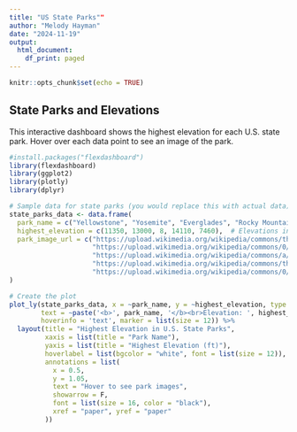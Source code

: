 ```yaml
---
title: "US State Parks""
author: "Melody Hayman"
date: "2024-11-19"
output:
  html_document:
    df_print: paged
---
```


```r
knitr::opts_chunk$set(echo = TRUE)
```

## State Parks and Elevations

This interactive dashboard shows the highest elevation for each U.S. state park. Hover over each data point to see an image of the park.

```r
#install.packages("flexdashboard")
library(flexdashboard)
library(ggplot2)
library(plotly)
library(dplyr)

# Sample data for state parks (you would replace this with actual data)
state_parks_data <- data.frame(
  park_name = c("Yellowstone", "Yosemite", "Everglades", "Rocky Mountain", "Grand Canyon"),
  highest_elevation = c(11350, 13000, 8, 14110, 7460),  # Elevations in feet
  park_image_url = c("https://upload.wikimedia.org/wikipedia/commons/thumb/9/9f/Yellowstone_National_Park_logo.svg/800px-Yellowstone_National_Park_logo.svg.png",
                     "https://upload.wikimedia.org/wikipedia/commons/0/09/Yosemite_park_logo.png",
                     "https://upload.wikimedia.org/wikipedia/commons/a/ae/Everglades_National_Park_Logo.jpg",
                     "https://upload.wikimedia.org/wikipedia/commons/thumb/1/1b/Rocky_Mountain_National_Park_logo.svg/800px-Rocky_Mountain_National_Park_logo.svg.png",
                     "https://upload.wikimedia.org/wikipedia/commons/0/01/Grand_Canyon_National_Park_Logo.jpg")
)

# Create the plot
plot_ly(state_parks_data, x = ~park_name, y = ~highest_elevation, type = 'scatter', mode = 'markers',
        text = ~paste('<b>', park_name, '</b><br>Elevation: ', highest_elevation, 'ft'),
        hoverinfo = 'text', marker = list(size = 12)) %>%
  layout(title = "Highest Elevation in U.S. State Parks",
         xaxis = list(title = "Park Name"),
         yaxis = list(title = "Highest Elevation (ft)"),
         hoverlabel = list(bgcolor = "white", font = list(size = 12)),
         annotations = list(
           x = 0.5,
           y = 1.05,
           text = "Hover to see park images",
           showarrow = F,
           font = list(size = 16, color = "black"),
           xref = "paper", yref = "paper"
         ))
```